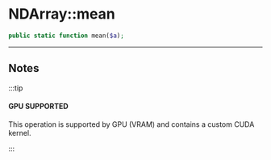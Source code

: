 # NDArray::mean

```php
public static function mean($a);
```

---

## Notes

:::tip

#### GPU SUPPORTED
This operation is supported by GPU (VRAM) and contains a custom CUDA kernel.

:::